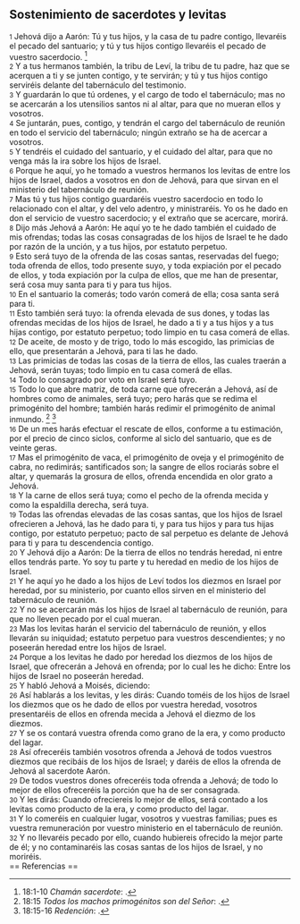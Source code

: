 == Sostenimiento de sacerdotes y levitas ==

{{anchor|1}} <small>1</small> Jehová dijo a Aarón: Tú y tus hijos, y la casa de tu padre contigo, llevaréis el pecado del santuario; y tú y tus hijos contigo llevaréis el pecado de vuestro sacerdocio. <ref>18:1-10 ''Chamán sacerdote'': {{lib|LU|90|1|1}}.</ref><br>
{{anchor|2}} <small>2</small> Y a tus hermanos también, la tribu de Leví, la tribu de tu padre, haz que se acerquen a ti y se junten contigo, y te servirán; y tú y tus hijos contigo serviréis delante del tabernáculo del testimonio.<br>
{{anchor|3}} <small>3</small> Y guardarán lo que tú ordenes, y el cargo de todo el tabernáculo; mas no se acercarán a los utensilios santos ni al altar, para que no mueran ellos y vosotros.<br>
{{anchor|4}} <small>4</small> Se juntarán, pues, contigo, y tendrán el cargo del tabernáculo de reunión en todo el servicio del tabernáculo; ningún extraño se ha de acercar a vosotros.<br>
{{anchor|5}} <small>5</small> Y tendréis el cuidado del santuario, y el cuidado del altar, para que no venga más la ira sobre los hijos de Israel.<br>
{{anchor|6}} <small>6</small> Porque he aquí, yo he tomado a vuestros hermanos los levitas de entre los hijos de Israel, dados a vosotros en don de Jehová, para que sirvan en el ministerio del tabernáculo de reunión.<br>
{{anchor|7}} <small>7</small> Mas tú y tus hijos contigo guardaréis vuestro sacerdocio en todo lo relacionado con el altar, y del velo adentro, y ministraréis. Yo os he dado en don el servicio de vuestro sacerdocio; y el extraño que se acercare, morirá.<br>
{{anchor|8}} <small>8</small> Dijo más Jehová a Aarón: He aquí yo te he dado también el cuidado de mis ofrendas; todas las cosas consagradas de los hijos de Israel te he dado por razón de la unción, y a tus hijos, por estatuto perpetuo.<br>
{{anchor|9}} <small>9</small> Esto será tuyo de la ofrenda de las cosas santas, reservadas del fuego; toda ofrenda de ellos, todo presente suyo, y toda expiación por el pecado de ellos, y toda expiación por la culpa de ellos, que me han de presentar, será cosa muy santa para ti y para tus hijos.<br>
{{anchor|10}} <small>10</small> En el santuario la comerás; todo varón comerá de ella; cosa santa será para ti.<br>
{{anchor|11}} <small>11</small> Esto también será tuyo: la ofrenda elevada de sus dones, y todas las ofrendas mecidas de los hijos de Israel, he dado a ti y a tus hijos y a tus hijas contigo, por estatuto perpetuo; todo limpio en tu casa comerá de ellas.<br>
{{anchor|12}} <small>12</small> De aceite, de mosto y de trigo, todo lo más escogido, las primicias de ello, que presentarán a Jehová, para ti las he dado.<br>
{{anchor|13}} <small>13</small> Las primicias de todas las cosas de la tierra de ellos, las cuales traerán a Jehová, serán tuyas; todo limpio en tu casa comerá de ellas.<br>
{{anchor|14}} <small>14</small> Todo lo consagrado por voto en Israel será tuyo.<br>
{{anchor|15}} <small>15</small> Todo lo que abre matriz, de toda carne que ofrecerán a Jehová, así de hombres como de animales, será tuyo; pero harás que se redima el primogénito del hombre; también harás redimir el primogénito de animal inmundo. <ref>18:15 ''Todos los machos primogénitos son del Señor'': {{lib|LU|142|3|14}}.</ref> <ref>18:15-16 ''Redención'': {{lib|LU|122|9|1}}.</ref><br>
{{anchor|16}} <small>16</small> De un mes harás efectuar el rescate de ellos, conforme a tu estimación, por el precio de cinco siclos,  conforme al siclo del santuario, que es de veinte geras.<br>
{{anchor|17}} <small>17</small> Mas el primogénito de vaca, el primogénito de oveja y el primogénito de cabra, no redimirás; santificados son; la sangre de ellos rociarás sobre el altar, y quemarás la grosura de ellos, ofrenda encendida en olor grato a Jehová.<br>
{{anchor|18}} <small>18</small> Y la carne de ellos será tuya; como el pecho de la ofrenda mecida y como la espaldilla derecha, será tuya.<br>
{{anchor|19}} <small>19</small> Todas las ofrendas elevadas de las cosas santas, que los hijos de Israel ofrecieren a Jehová, las he dado para ti, y para tus hijos y para tus hijas contigo, por estatuto perpetuo; pacto de sal perpetuo es delante de Jehová para ti y para tu descendencia contigo.<br>
{{anchor|20}} <small>20</small> Y Jehová dijo a Aarón: De la tierra de ellos no tendrás heredad, ni entre ellos tendrás parte. Yo soy tu parte y tu heredad en medio de los hijos de Israel.<br>
{{anchor|21}} <small>21</small> Y he aquí yo he dado a los hijos de Leví todos los diezmos  en Israel por heredad, por su ministerio, por cuanto ellos sirven en el ministerio del tabernáculo de reunión.<br>
{{anchor|22}} <small>22</small> Y no se acercarán más los hijos de Israel al tabernáculo de reunión, para que no lleven pecado por el cual mueran.<br>
{{anchor|23}} <small>23</small> Mas los levitas harán el servicio del tabernáculo de reunión, y ellos llevarán su iniquidad; estatuto perpetuo para vuestros descendientes; y no poseerán heredad entre los hijos de Israel.<br>
{{anchor|24}} <small>24</small> Porque a los levitas he dado por heredad los diezmos de los hijos de Israel, que ofrecerán a Jehová en ofrenda; por lo cual les he dicho: Entre los hijos de Israel no poseerán heredad.<br>
{{anchor|25}} <small>25</small> Y habló Jehová a Moisés, diciendo:<br>
{{anchor|26}} <small>26</small> Así hablarás a los levitas, y les dirás: Cuando toméis de los hijos de Israel los diezmos que os he dado de ellos por vuestra heredad, vosotros presentaréis de ellos en ofrenda mecida a Jehová el diezmo de los diezmos.<br>
{{anchor|27}} <small>27</small> Y se os contará vuestra ofrenda como grano de la era, y como producto del lagar.<br>
{{anchor|28}} <small>28</small> Así ofreceréis también vosotros ofrenda a Jehová de todos vuestros diezmos que recibáis de los hijos de Israel; y daréis de ellos la ofrenda de Jehová al sacerdote Aarón.<br>
{{anchor|29}} <small>29</small> De todos vuestros dones ofreceréis toda ofrenda a Jehová; de todo lo mejor de ellos ofreceréis la porción que ha de ser consagrada.<br>
{{anchor|30}} <small>30</small> Y les dirás: Cuando ofreciereis lo mejor de ellos, será contado a los levitas como producto de la era, y como producto del lagar.<br>
{{anchor|31}} <small>31</small> Y lo comeréis en cualquier lugar, vosotros y vuestras familias; pues es vuestra remuneración por vuestro ministerio en el tabernáculo de reunión.<br>
{{anchor|32}} <small>32</small> Y no llevaréis pecado por ello, cuando hubiereis ofrecido la mejor parte de él; y no contaminaréis las cosas santas de los hijos de Israel, y no moriréis.<br>
== Referencias ==

<references />

